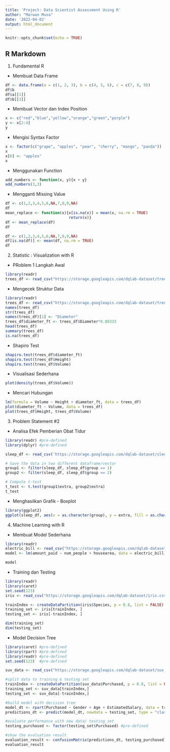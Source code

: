 ```yaml
---
title: 'Project: Data Scientist Assessment Using R'
author: "Marwan Musa"
date: '2022-04-02'
output: html_document
---
```


```r
knitr::opts_chunk$set(echo = TRUE)
```

## R Markdown

1. Fundamental R
- Membuat Data Frame
```r
df <- data.frame(a = c(1, 2, 3), b = c(4, 5, 6), c = c(7, 8, 9))
df$b
df$a[[1]]
df$b[[3]]
```

- Membuat Vector dan Index Position
```r
x <- c("red","blue","yellow","orange","green","purple")
y <- x[2:4]
y
```

- Mengisi Syntax Factor
```r
x <- factor(c("grape", "apples", "pear", "cherry", "mango", "panda"))
x
x[6] <- "apples"
x
```

- Menggunakan Function
```r
add_numbers <- function(x, y){x + y}
add_numbers(3,3)
```

- Mengganti Missing Value
```r
df <- c(1,2,3,4,5,6,NA,7,8,9,NA)
df
mean_replace <- function(x){x[is.na(x)] = mean(x, na.rm = TRUE)
                            return(x)}
df <- mean_replace(df)
df
```

```r
df <- c(1,2,3,4,5,6,NA,7,8,9,NA)
df[is.na(df)] <- mean(df, na.rm = TRUE)
df

```

2. Statistic : Visualization with R
- PRoblem 1 Langkah Awal
```r
library(readr)
trees_df <- read_csv("https://storage.googleapis.com/dqlab-dataset/trees.csv")
```

- Mengecek Struktur Data
```r
library(readr)
trees_df <- read_csv("https://storage.googleapis.com/dqlab-dataset/trees.csv")
names(trees_df)
str(trees_df)
names(trees_df)[1] <- "Diameter"
trees_df$diameter_ft <- trees_df$Diameter*0.08333
head(trees_df)
summary(trees_df)
is.na(trees_df)
```

- Shapiro Test
```r
shapiro.test(trees_df$diameter_ft)
shapiro.test(trees_df$Height)
shapiro.test(trees_df$Volume)
```

- Visualisasi Sederhana
```r

plot(density(trees_df$Volume))
```

- Mencari Hubungan
```r
lm(formula = Volume ~ Height + diameter_ft, data = trees_df)
plot(diameter_ft ~ Volume, data = trees_df)
plot(trees_df$Height, trees_df$Volume)
```

3. Problem Statement #2
- Analisa Efek Pemberian Obat Tidur
```r
library(readr) #pre-defined
library(dplyr) #pre-defined

sleep_df <- read_csv('https://storage.googleapis.com/dqlab-dataset/sleep.csv') #pre-defined

# Save the data in two different dataframe/vector
group1 <- filter(sleep_df, sleep_df$group == 1)
group2 <- filter(sleep_df, sleep_df$group == 2)

# Compute t-test
t_test <- t.test(group1$extra, group2$extra)
t_test
```

- Menghasilkan Grafik - Boxplot
```r
library(ggplot2)
ggplot(sleep_df, aes(x = as.character(group), y = extra, fill = as.character(group))) + geom_boxplot()

```

4. Machine Learning with R
- Membuat Model Sederhana
```r
library(readr)
electric_bill <- read_csv("https://storage.googleapis.com/dqlab-dataset/electric_bill.csv")
model <- lm(amount_paid ~ num_people + housearea, data = electric_bill)

model
```

- Training dan Testing
```r
library(readr)
library(caret)
set.seed(123)
iris <- read_csv("https://storage.googleapis.com/dqlab-dataset/iris.csv")

trainIndex <- createDataPartition(iris$Species, p = 0.8, list = FALSE)
training_set <- iris[trainIndex, ]
testing_set <- iris[-trainIndex, ]

dim(training_set)
dim(testing_set)
```

- Model Decision Tree
```r
library(caret) #pre-defined 
library(rpart) #pre-defined
library(readr) #pre-defined
set.seed(123)  #pre-defined

suv_data <- read_csv("https://storage.googleapis.com/dqlab-dataset/suv_data.csv") #pre-defined

#split data to training & testing set
trainIndex <- createDataPartition(suv_data$Purchased, p = 0.8, list = FALSE)
training_set <- suv_data[trainIndex,]
testing_set <- suv_data[-trainIndex,]

#build model with decision tree
model_dt <- rpart(Purchased ~ Gender + Age + EstimatedSalary, data = training_set, method = "class" )
predictions_dt <- predict(model_dt, newdata = testing_set, type = "class")

#evaluate performance with new data/ testing_set
testing_purchased <- factor(testing_set$Purchased) #pre-defined 

#show the evaluation result 
evaluation_result <- confusionMatrix(predictions_dt, testing_purchased)
evaluation_result
```

